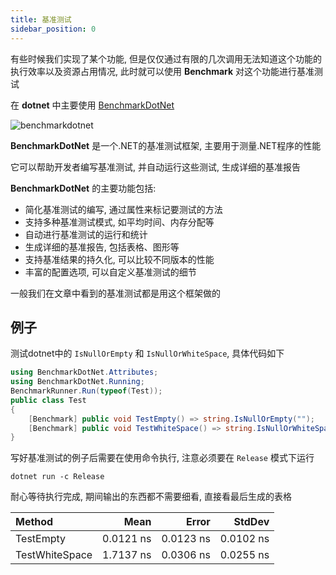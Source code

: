 ```yaml
---
title: 基准测试
sidebar_position: 0
---
```


有些时候我们实现了某个功能, 但是仅仅通过有限的几次调用无法知道这个功能的执行效率以及资源占用情况, 此时就可以使用 **Benchmark** 对这个功能进行基准测试

在 **dotnet** 中主要使用 [BenchmarkDotNet](https://benchmarkdotnet.org/index.html)

![benchmarkdotnet](https://raw.githubusercontent.com/dotnet/BenchmarkDotNet/ec962b0bd6854c991d7a3ebd77037579165acb36/docs/logo/logo-wide.webp)

**BenchmarkDotNet** 是一个.NET的基准测试框架, 主要用于测量.NET程序的性能

它可以帮助开发者编写基准测试, 并自动运行这些测试, 生成详细的基准报告

**BenchmarkDotNet** 的主要功能包括:
* 简化基准测试的编写, 通过属性来标记要测试的方法
* 支持多种基准测试模式, 如平均时间、内存分配等
* 自动进行基准测试的运行和统计
* 生成详细的基准报告, 包括表格、图形等
* 支持基准结果的持久化, 可以比较不同版本的性能
* 丰富的配置选项, 可以自定义基准测试的细节

一般我们在文章中看到的基准测试都是用这个框架做的

## 例子

测试dotnet中的 `IsNullOrEmpty` 和 `IsNullOrWhiteSpace`, 具体代码如下

```csharp
using BenchmarkDotNet.Attributes;
using BenchmarkDotNet.Running;
BenchmarkRunner.Run(typeof(Test));
public class Test
{
    [Benchmark] public void TestEmpty() => string.IsNullOrEmpty("");
    [Benchmark] public void TestWhiteSpace() => string.IsNullOrWhiteSpace("");
}
```

写好基准测试的例子后需要在使用命令执行, 注意必须要在 `Release` 模式下运行

```shell
dotnet run -c Release
```

耐心等待执行完成, 期间输出的东西都不需要细看, 直接看最后生成的表格

| Method         | Mean      | Error     | StdDev    |
|:---------------|----------:|----------:|----------:|
| TestEmpty      | 0.0121 ns | 0.0123 ns | 0.0102 ns |
| TestWhiteSpace | 1.7137 ns | 0.0306 ns | 0.0255 ns |

